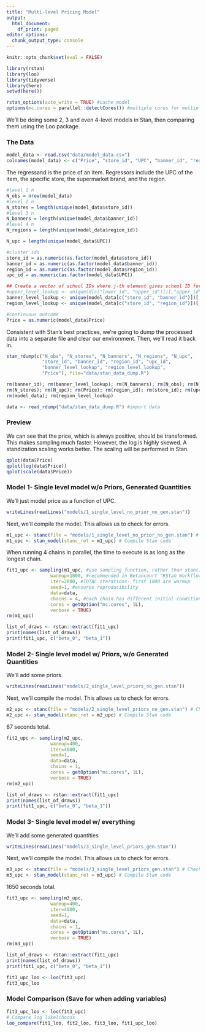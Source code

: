```yaml
---
title: "Multi-level Pricing Model"
output:
  html_document:
    df_print: paged
editor_options:
  chunk_output_type: console
---
```


```r
knitr::opts_chunk$set(eval = FALSE)
```

```r
library(rstan)
library(loo)
library(tidyverse)
library(here)
setwd(here())
```

```r
rstan_options(auto_write = TRUE) #cache model
options(mc.cores = parallel::detectCores()) #multiple cores for multiple chains
```

We'll be doing some 2, 3 and even 4-level models in Stan, then comparing them using the Loo package.

### The Data

```r
model_data <- read.csv("data/model_data.csv")
colnames(model_data) <- c("Price", "store_id", "UPC", "banner_id", "region_id")
```

The regressand is the price of an item. Regressors include the UPC of the item, the specific store, the supermarket brand, and the region.

```r
#level 1 n
N_obs = nrow(model_data)
#level 2 n
N_stores = length(unique(model_data$store_id))
#level 3 n
N_banners = length(unique(model_data$banner_id))
#level 4 n
N_regions = length(unique(model_data$region_id))

N_upc = length(unique(model_data$UPC))

#cluster ids
store_id = as.numeric(as.factor(model_data$store_id))
banner_id = as.numeric(as.factor(model_data$banner_id))
region_id = as.numeric(as.factor(model_data$region_id))
upc_id = as.numeric(as.factor(model_data$UPC))

## Create a vector of school IDs where j-th element gives school ID for class ID j
#upper_level_lookup <- unique(d[c("lower_id", "upper_id")])[,"upper_id"]
banner_level_lookup <- unique(model_data[c("store_id", "banner_id")])[,"banner_id"]
region_level_lookup <- unique(model_data[c("store_id", "region_id")])[,"region_id"]

#continuous outcome
Price = as.numeric(model_data$Price)
```

Consistent with Stan's best practices, we're going to dump the processed data into a separate file and clear our environment. Then, we'll read it back in.

```r
stan_rdump(c("N_obs", "N_stores", "N_banners", "N_regions", "N_upc",
             "store_id", "banner_id", "region_id", "upc_id",
             "banner_level_lookup", "region_level_lookup",
             "Price"), file="data/stan_data_dump.R")

rm(banner_id); rm(banner_level_lookup); rm(N_banners); rm(N_obs); rm(N_regions);
rm(N_stores); rm(N_upc); rm(Price); rm(region_id); rm(store_id); rm(upc_id)
rm(model_data); rm(region_level_lookup)

data <- read_rdump("data/stan_data_dump.R") #import data
```

### Preview

We can see that the price, which is always positive, should be transformed. This makes sampling much faster. However, the log is highly skewed. A standization scaling works better. The scaling will be performed in Stan.

```r
qplot(data$Price)
qplot(log(data$Price))
qplot(scale(data$Price))
```


### Model 1- Single level model w/o Priors, Generated Quantities

We'll just model price as a function of UPC. 

```r
writeLines(readLines("models/1_single_level_no_prior_no_gen.stan"))
```

Next, we'll compile the model. This allows us to check for errors.

```r
m1_upc <- stanc(file = "models/1_single_level_no_prior_no_gen.stan") # Check Stan file
m1_upc <- stan_model(stanc_ret = m1_upc) # Compile Stan code
```

When running 4 chains in parallel, the time to execute is as long as the longest chain. 

```r
fit1_upc <- sampling(m1_upc, #use sampling function, rather than stan()
                warmup=1000, #recommended in Betancourt "RStan Workflow"
                iter=2000, #TOTAL iterations- first 1000 are warmup
                seed=1, #ensures reproducibility
                data=data, 
                chains = 4, #each chain has different initial condition which helps to find pathological neighborhood of posterior
                cores = getOption("mc.cores", 1L),
                verbose = TRUE)
rm(m1_upc)
```

```r
list_of_draws <- rstan::extract(fit1_upc)
print(names(list_of_draws))
print(fit1_upc, c("beta_0", "beta_1")) 
```

### Model 2- Single level model w/ Priors, w/o Generated Quantities

We'll add some priors. 

```r
writeLines(readLines("models/2_single_level_priors_no_gen.stan"))
```

Next, we'll compile the model. This allows us to check for errors.

```r
m2_upc <- stanc(file = "models/2_single_level_priors_no_gen.stan") # Check Stan file
m2_upc <- stan_model(stanc_ret = m2_upc) # Compile Stan code
```

67 seconds total.

```r
fit2_upc <- sampling(m2_upc, 
                warmup=400, 
                iter=4000, 
                seed=1, 
                data=data, 
                chains = 1,
                cores = getOption("mc.cores", 1L),
                verbose = TRUE)
rm(m2_upc)
```

```r
list_of_draws <- rstan::extract(fit1_upc)
print(names(list_of_draws))
print(fit1_upc, c("beta_0", "beta_1")) 
```

### Model 3- Single level model w/ everything

We'll add some generated quantities 

```r
writeLines(readLines("models/3_single_level_priors_gen.stan"))
```

Next, we'll compile the model. This allows us to check for errors.

```r
m3_upc <- stanc(file = "models/3_single_level_priors_gen.stan") # Check Stan file
m3_upc <- stan_model(stanc_ret = m3_upc) # Compile Stan code
```

1650 seconds total.

```r
fit3_upc <- sampling(m3_upc, 
                warmup=400, 
                iter=4000, 
                seed=1, 
                data=data, 
                chains = 1,
                cores = getOption("mc.cores", 1L),
                verbose = TRUE)
rm(m3_upc)
```

```r
list_of_draws <- rstan::extract(fit1_upc)
print(names(list_of_draws))
print(fit1_upc, c("beta_0", "beta_1")) 
```

```r
fit3_upc_loo <- loo(fit3_upc)
fit3_upc_loo
```

### Model Comparison (Save for when adding variables)

```r
fit3_upc_loo <- loo(fit3_upc)
# Compare log likelihoods
loo_compare(fit1_loo, fit2_loo, fit3_loo, fit1_upc_loo)
```

